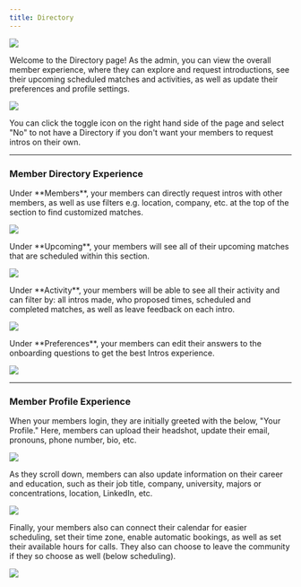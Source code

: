 ```yaml
---
title: Directory
---
```

![](/images/Directory.png)

Welcome to the Directory page! As the admin, you can view the overall member experience, where they can explore and request introductions, see their upcoming scheduled matches and activities, as well as update their preferences and profile settings.

![](/images/Directory-Toggle-Off.png)

<Note>
You can click the toggle icon on the right hand side of the page and select "No" to not have a Directory if you don't want your members to request intros on their own.
</Note>

---
### Member Directory Experience

<Tabs>
  <Tab title="Members">
   Under **Members**, your members can directly request intros with other members, as well as use filters e.g. location, company, etc. at the top of the section to find customized matches.

![](/images/Directory.png)

</Tab>
  <Tab title="Upcoming">
  Under **Upcoming**, your members will see all of their upcoming matches that are scheduled within this section.

![](/images/Directory-Upcoming.png)

  </Tab>
  <Tab title="Activity">
  Under **Activity**, your members will be able to see all their activity and can filter by: all intros made, who proposed times, scheduled and completed matches, as well as leave feedback on each intro.

![](/images/Directory-Activity.png)

  </Tab>
  <Tab title="Preferences">
  Under **Preferences**, your members can edit their answers to the onboarding questions to get the best Intros experience.

![](/images/Directory-Preferences.png)

  </Tab>
</Tabs>

---

### Member Profile Experience

When your members login, they are initially greeted with the below, "Your Profile." Here, members can upload their headshot, update their email, pronouns, phone number, bio, etc.

![](/images/Directory-Profile-Info.png)

As they scroll down, members can also update information on their career and education, such as their job title, company, university, majors or concentrations, location, LinkedIn, etc.

![](/images/Directory-Career.png)

Finally, your members also can connect their calendar for easier scheduling, set their time zone, enable automatic bookings, as well as set their available hours for calls. They also can choose to leave the community if they so choose as well (below scheduling).

![](/images/Directory-Scheduling.png)
